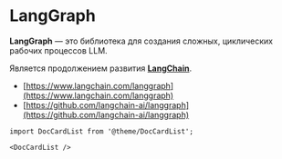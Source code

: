 
# LangGraph

**LangGraph** — это библиотека для создания сложных, циклических рабочих процессов LLM.

Является продолжением развития **[LangChain](../langchain)**.

* [https://www.langchain.com/langgraph](https://www.langchain.com/langgraph)
* [https://github.com/langchain-ai/langgraph](https://github.com/langchain-ai/langgraph)

```mdx-code-block
import DocCardList from '@theme/DocCardList';

<DocCardList />
```
